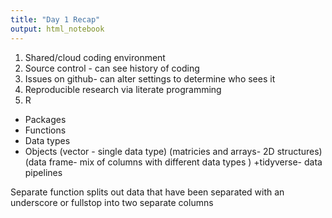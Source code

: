 ```yaml
---
title: "Day 1 Recap"
output: html_notebook
---
```


1. Shared/cloud coding environment 
2. Source control - can see history of coding 
3. Issues on github- can alter settings to determine who sees it
4. Reproducible research via literate programming 
5. R
+ Packages
+ Functions 
+ Data types 
+ Objects (vector - single data type)
          (matricies and arrays- 2D structures)
          (data frame- mix of columns with different data types )
+tidyverse- data pipelines 

Separate function splits out data that have been separated with an underscore or fullstop into two separate columns

